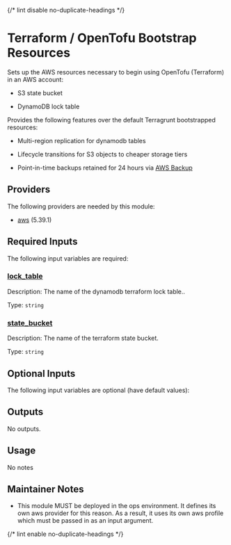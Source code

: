 
{/* lint disable no-duplicate-headings */}

# Terraform / OpenTofu Bootstrap Resources

<ModuleHeader name="tf_bootstrap_resources" sourceHref="https://github.com/Panfactum/stack/tree/__PANFACTUM_VERSION_MAIN__/packages/infrastructure/tf_bootstrap_resources" status="stable" type="direct" />

Sets up the AWS resources necessary to begin using OpenTofu (Terraform) in an AWS account:

* S3 state bucket

* DynamoDB lock table

Provides the following features over the default Terragrunt bootstrapped resources:

* Multi-region replication for dynamodb tables

* Lifecycle transitions for S3 objects to cheaper storage tiers

* Point-in-time backups retained for 24 hours via [AWS Backup](https://aws.amazon.com/backup/)

## Providers

The following providers are needed by this module:

* [aws](https://registry.terraform.io/providers/hashicorp/aws/5.39.1/docs) (5.39.1)

## Required Inputs

The following input variables are required:

### <a name="input_lock_table" /> [lock\_table](#input_lock_table)

Description: The name of the dynamodb terraform lock table..

Type: `string`

### <a name="input_state_bucket" /> [state\_bucket](#input_state_bucket)

Description: The name of the terraform state bucket.

Type: `string`

## Optional Inputs

The following input variables are optional (have default values):

## Outputs

No outputs.

## Usage

No notes

## Maintainer Notes

* This module MUST be deployed in the ops environment. It defines its own aws provider for this reason.
  As a result, it uses its own aws profile which must be passed in as an input argument.

{/* lint enable no-duplicate-headings */}
